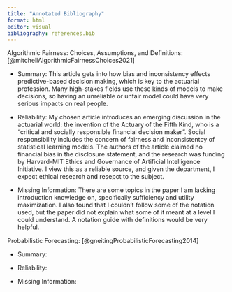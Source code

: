 ```yaml
---
title: "Annotated Bibliography"
format: html
editor: visual
bibliography: references.bib
---
```


Algorithmic Fairness: Choices, Assumptions, and Definitions: [@mitchellAlgorithmicFairnessChoices2021]

-   Summary: This article gets into how bias and inconsistency effects predictive-based decision making, which is key to the actuarial profession. Many high-stakes fields use these kinds of models to make decisions, so having an unreliable or unfair model could have very serious impacts on real people.

-   Reliability: My chosen article introduces an emerging discussion in the actuarial world: the invention of the Actuary of the Fifth Kind, who is a "critical and socially responsible financial decision maker". Social responsibility includes the concern of fairness and inconsistentcy of statistical learning models. The authors of the article claimed no financial bias in the disclosure statement, and the research was funding by Harvard-MIT Ethics and Governance of Artificial Intelligence Initiative. I view this as a reliable source, and given the department, I expect ethical research and resepct to the subject.

-   Missing Information: There are some topics in the paper I am lacking introduction knowledge on, specifically sufficiency and utility maximization. I also found that I couldn't follow some of the notation used, but the paper did not explain what some of it meant at a level I could understand. A notation guide with definitions would be very helpful.

Probabilistic Forecasting: [@gneitingProbabilisticForecasting2014]

-   Summary:

-   Reliability:

-   Missing Information:
